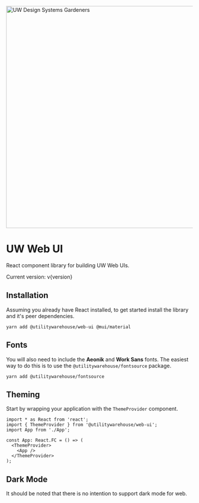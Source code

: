 
<Meta title="Web UI / Introduction" />

<img
  src="gardening.png"
  alt="UW Design Systems Gardeners"
  title="UW Design Systems Gardeners"
  width="600"
/>

# UW Web UI

React component library for building UW Web UIs.

Current version: v{version}

## Installation

Assuming you already have React installed, to get started install the library and it's peer dependencies.

```console
yarn add @utilitywarehouse/web-ui @mui/material
```

## Fonts

You will also need to include the **Aeonik** and **Work Sans** fonts. The
easiest way to do this is to use the `@utilitywarehouse/fontsource` package.

```console
yarn add @utilitywarehouse/fontsource
```

## Theming

Start by wrapping your application with the `ThemeProvider` component.

```tsx
import * as React from 'react';
import { ThemeProvider } from '@utilitywarehouse/web-ui';
import App from './App';

const App: React.FC = () => (
  <ThemeProvider>
    <App />
  </ThemeProvider>
);
```

## Dark Mode

It should be noted that there is no intention to support dark mode for web.

